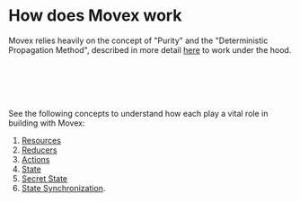 # How does Movex work

Movex relies heavily on the concept of "Purity" and the "Deterministic Propagation Method", described in more detail [here](/docs/features/functional) to work under the hood.


<br/>
<br/>
<MovexDiagram />
<br/>
<br/>

See the following concepts to understand how each play a vital role in building with Movex:

1. [Resources](/docs/how/resources)
2. [Reducers](/docs/how/reducers)
3. [Actions](/docs/how/actions)
4. [State](/docs/how/state)
5. [Secret State](/docs/how/secret_state)
6. [State Synchronization](/docs/how/state_synchronization).